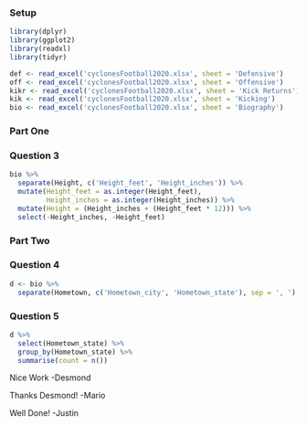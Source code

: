 
### Setup
```r
library(dplyr)
library(ggplot2)
library(readxl)
library(tidyr)

def <- read_excel('cyclonesFootball2020.xlsx', sheet = 'Defensive')
off <- read_excel('cyclonesFootball2020.xlsx', sheet = 'Offensive')
kikr <- read_excel('cyclonesFootball2020.xlsx', sheet = 'Kick Returns')
kik <- read_excel('cyclonesFootball2020.xlsx', sheet = 'Kicking')
bio <- read_excel('cyclonesFootball2020.xlsx', sheet = 'Biography')


```

### Part One

### Question 3
```r
bio %>%
  separate(Height, c('Height_feet', 'Height_inches')) %>%
  mutate(Height_feet = as.integer(Height_feet), 
         Height_inches = as.integer(Height_inches)) %>%
  mutate(Height = (Height_inches + (Height_feet * 12))) %>%
  select(-Height_inches, -Height_feet)
```

### Part Two

### Question 4
```r
d <- bio %>%
  separate(Hometown, c('Hometown_city', 'Hometown_state'), sep = ', ')
```

### Question 5
```r
d %>%
  select(Hometown_state) %>%
  group_by(Hometown_state) %>%
  summarise(count = n())
```

Nice Work -Desmond

Thanks Desmond! -Mario

Well Done! -Justin